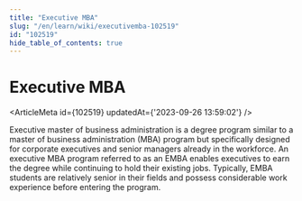 ```yaml
---
title: "Executive MBA"
slug: "/en/learn/wiki/executivemba-102519"
id: "102519"
hide_table_of_contents: true
---
```



# Executive MBA

<ArticleMeta id={102519} updatedAt={'2023-09-26 13:59:02'} />
<div className='border-solid border-b border-t-0 my-4 border-[var(--ifm-color-gray-300)]' />

Executive master of business administration is a degree program similar to a master of business administration (MBA) program but specifically designed for corporate executives and senior managers already in the workforce. An executive MBA program referred to as an EMBA enables executives to earn the degree while continuing to hold their existing jobs. Typically, EMBA students are relatively senior in their fields and possess considerable work experience before entering the program.
